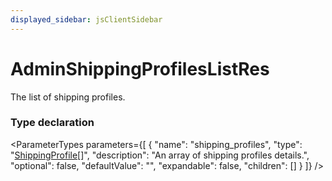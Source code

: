```yaml
---
displayed_sidebar: jsClientSidebar
---
```



# AdminShippingProfilesListRes

The list of shipping profiles.

### Type declaration

<ParameterTypes parameters={[
  {
    "name": "shipping_profiles",
    "type": "[ShippingProfile](../classes/internal.ShippingProfile.mdx)[]",
    "description": "An array of shipping profiles details.",
    "optional": false,
    "defaultValue": "",
    "expandable": false,
    "children": []
  }
]} />
